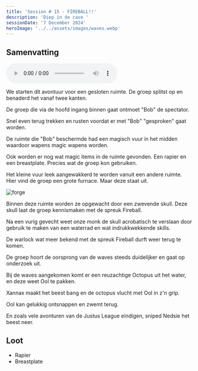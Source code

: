 ```yaml
---
title: 'Session # 15 - FIREBALL!!'
description: 'Diep in de cave '
sessionDate: '7 December 2024'
heroImage: '../../assets/images/waves.webp'
---
```



## Samenvatting

<audio controls>
    <source src={audio} type="audio/mpeg" />
    Your browser does not support the audio element.
</audio>

We starten dit avontuur voor een gesloten ruimte. De groep splitst op en benaderd het vanaf twee kanten.

De groep die via de hoofd ingang binnen gaat ontmoet "Bob" de spectator.

Snel even terug trekken en rusten voordat er met "Bob" "gesproken" gaat worden.

De ruimte die "Bob" beschermde had een magisch vuur in het midden waardoor wapens magic wapens worden.

Ook worden er nog wat magic items in de ruimte gevonden. Een rapier en een breastplate. Precies wat de groep kon gebruiken.

Het kleine vuur leek aangewakkerd te worden vanuit een andere ruimte. Hier vind de groep een grote furnace. Maar deze staat uit.

<Image src={forge} alt="forge" />

Binnen deze ruimte worden ze opgewacht door een zwevende skull. Deze skull laat de groep kennismaken met de spreuk Fireball.

Na een vurig gevecht weet onze monk de skull acrobatisch te verslaan door gebruik te maken van een waterrad en wat indrukkwekkende skills.

De warlock wat meer bekend met de spreuk Fireball durft weer terug te komen.

De groep hoort de oorsprong van de waves steeds duidelijker en gaat op onderzoek uit.

Bij de waves aangekomen komt er een reuzachtige Octopus uit het water, en deze weet <CharacterPopper character="ool" client:load>Ool</CharacterPopper> te pakken.

<CharacterPopper character="xannax" client:load>Xannax</CharacterPopper> maakt het beest bang en de octopus vlucht met Ool in z'n grip.

Ool kan gelukkig ontsnappen en zwemt terug.

En zoals vele avonturen van de Justus League eindigen, sniped <CharacterPopper character="nedsie" client:load>Nedsie</CharacterPopper> het beest neer.

## Loot

-   Rapier
-   Breastplate
